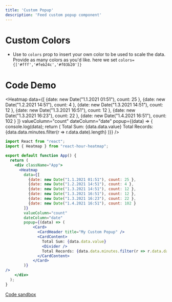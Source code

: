 ```yaml
---
title: 'Custom Popup'
description: 'Feed custom popup component'
---
```


# Custom Colors
- Use to `colors` prop to insert your own color to be used to scale the data. Provide as many colors 
as you'd like. here we set `colors={['#fff','#feb24c','#f03b20']}`

# Code Demo


<Heatmap
  data={[
    {date: new Date("1.1.2021 01:51"), count: 25 },
    {date: new Date("1.2.2021 14:51"), count: 4 },
    {date: new Date("1.3.2021 14:51"), count: 12 },
    {date: new Date("1.3.2021 16:51"), count: 12 },
    {date: new Date("1.3.2021 16:23"), count: 22 },
    {date: new Date("1.4.2021 16:51"), count: 102 }
  ]}
  valueColumn="count"
  dateColumn="date"
  popup={(data) => { console.log(data); return (
      <Card>
        <CardHeader title="My Custom Popup" />
        <CardContent>
          Total Sum: {data.data.value}
          <Divider />
          Total Records: {data.data.minutes.filter(r => r.data.date).length}
        </CardContent>
      </Card>
  )}}
/>

```jsx
import React from "react";
import { Heatmap } from "react-hour-heatmap";

export default function App() {
  return (
    <div className="App">
      <Heatmap
        data={[
          {date: new Date("1.1.2021 01:51"), count: 25 },
          {date: new Date("1.2.2021 14:51"), count: 4 },
          {date: new Date("1.3.2021 14:51"), count: 12 },
          {date: new Date("1.3.2021 16:51"), count: 12 },
          {date: new Date("1.3.2021 16:23"), count: 22 },
          {date: new Date("1.4.2021 16:51"), count: 102 }
        ]}
        valueColumn="count"
        dateColumn="date"
        popup={(data) => (
            <Card>
              <CardHeader title="My Custom Popup" />
              <CardContent>
                Total Sum: {data.data.value}
                <Divider />
                Total Records: {data.data.minutes.filter(r => r.data.date).length}
              </CardContent>
            </Card>
        )}
/>
    </div>
  );
}

```
[Code sandbox](https://codesandbox.io/s/adoring-bartik-29nzt?file=/src/App.js)